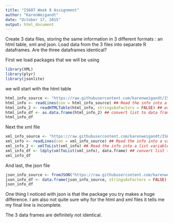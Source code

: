 ```yaml
---
title: "IS607 Week 8 Assignment"
author: "KarenWeigandt"
date: "October 17, 2015"
output: html_document
---
```


Create 3 data files, storing the same information in 3 different formats : an html table, xml and json.
Load data from the 3 files  into separate R dataframes.
Are the three dataframes identical?

First we load packages that we will be using
```r
library(XML)
library(plyr)
library(jsonlite)
```


we will start with the html table
```r
html_info_source <- "https://raw.githubusercontent.com/karenweigandt/IS607/master/FairyTales.html" ## Get the source file
html_info <- readLines(con = html_info_source) ## Read the info into a variable
html_info_2 <- readHTMLTable(html_info, stringsAsFactors = FALSE) ## extract the table info
html_info_df <- as.data.frame(html_info_2) ## convert list to data frame 
html_info_df
```

Next the xml file
```r
xml_info_source <- "https://raw.githubusercontent.com/karenweigandt/IS607/master/FairyTales.xml" ## Get the source file
xml_info <- readLines(con = xml_info_source) ## Read the info into a variable
xml_info_2 <- xmlToList(xml_info) ## Read the info into a list variable to maintain the list of 2 author names
xml_info_df <- ldply(xmlToList(xml_info), data.frame) ## convert list to data frame
xml_info_df
```

And last, the json file
```r
json_info_source <- fromJSON("https://raw.githubusercontent.com/karenweigandt/IS607/master/FairyTales.json") ## Get the source file
json_info_df <- data.frame(json_info_source, stringsAsFactors = FALSE)  ## make a dataframe
json_info_df
```

One thing I noticed with json is that the package you try makes a huge difference. 
I am also not quite sure why for the html and xml files it tells me my final line is incomplete.

The 3 data frames are definitely not identical.